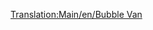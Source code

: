 [[Translation:Main/en/Bubble Van]]{{Template:Vagones/Es
|Imagen=[[File:en/Bubblevan.png]]
|Nombre=Vagón de Burbujas
|PrecioNormal=2.226 € (1.113 £)
|PesoNormal=21 / 22 t
|CapacidadNormal=20 burbujas
|PrecioMono="
|PesoMono="
|CapacidadMono=25 burbujas
|PrecioMag="
|PesoMag="
|CapacidadMag=27 burbujas
|Descripción=El '''vagón de burbujas''' es necesario para transportar [[Main/es/Burbujas|burbujas]] desde el [[Main/es/Generador de burbujas|generador de burbujas]] hasta la [[Main/es/Fábrica de refrescos|fábrica de refrescos]] en el clima [[Main/en/Climas/Es#Fantasía|fantasía]]
}}